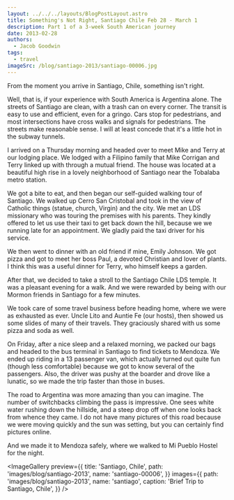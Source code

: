 ```yaml
---
layout: ../../../layouts/BlogPostLayout.astro
title: Something's Not Right, Santiago Chile Feb 28 - March 1
description: Part 1 of a 3-week South American journey
date: 2013-02-28
authors:
  - Jacob Goodwin
tags:
  - travel
imageSrc: /blog/santiago-2013/santiago-00006.jpg
---
```



From the moment you arrive in Santiago, Chile, something isn't right.

Well, that is, if your experience with South America is Argentina alone. The streets of Santiago are clean, with a trash can on every corner. The transit is easy to use and efficient, even for a gringo. Cars stop for pedestrians, and most intersections have cross walks and signals for pedestrians. The streets make reasonable sense. I will at least concede that it's a little hot in the subway tunnels.

I arrived on a Thursday morning and headed over to meet Mike and Terry at our lodging place. We lodged with a Filipino family that Mike Corrigan and Terry linked up with through a mutual friend. The house was located at a beautiful high rise in a lovely neighborhood of Santiago near the Tobalaba metro station.

We got a bite to eat, and then began our self-guided walking tour of Santiago. We walked up Cerro San Cristobal and took in the view of Catholic things (statue, church, Virgin) and the city. We met an LDS missionary who was touring the premises with his parents. They kindly offered to let us use their taxi to get back down the hill, because we we running late for an appointment. We gladly paid the taxi driver for his service.

We then went to dinner with an old friend if mine, Emily Johnson. We got pizza and got to meet her boss Paul, a devoted Christian and lover of plants. I think this was a useful dinner for Terry, who himself keeps a garden.

After that, we decided to take a stroll to the Santiago Chile LDS temple. It was a pleasant evening for a walk. And we were rewarded by being with our Mormon friends in Santiago for a few minutes.

We took care of some travel business before heading home, where we were as exhausted as ever. Uncle Lito and Auntie Fe (our hosts), then showed us some slides of many of their travels. They graciously shared with us some pizza and soda as well.

On Friday, after a nice sleep and a relaxed morning, we packed our bags and headed to the bus terminal in Santiago to find tickets to Mendoza. We ended up riding in a 13 passenger van, which actually turned out quite fun (though less comfortable) because we got to know several of the passengers. Also, the driver was pushy at the boarder and drove like a lunatic, so we made the trip faster than those in buses.

The road to Argentina was more amazing than you can imagine. The number of switchbacks climbing the pass is impressive. One sees white water rushing down the hillside, and a steep drop off when one looks back from whence they came. I do not have many pictures of this road because we were moving quickly and the sun was setting, but you can certainly find pictures online.

And we made it to Mendoza safely, where we walked to Mi Pueblo Hostel for the night.

<ImageGallery
  preview={{
    title: 'Santiago, Chile',
    path: 'images/blog/santiago-2013',
    name: 'santiago-00006',
  }}
  images={{
    path: 'images/blog/santiago-2013',
    name: 'santiago',
    caption: 'Brief Trip to Santiago, Chile',
  }}
/>
